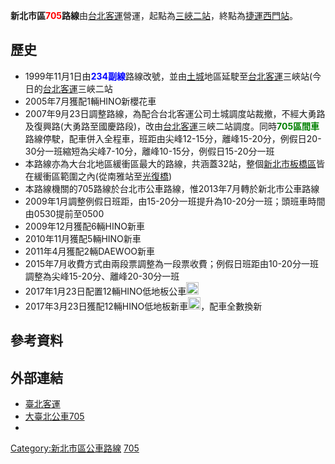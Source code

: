 {{expand|time=2013-12-08T07:24:03+00:00}}
{{unreferenced|time=2013-12-08T07:24:03+00:00}}
{{Infobox Bus Route
| number = 新北市區<font color="red">705</font>路線
| image =[[File:台北客運首批日野低地板KKA-1195.jpg|300px]]
| system = 新北市區
| manager = 新北市政府交通局運輸管理科
| operator =  <!-- 注释出：[[File:Taipei_Bus_2nd_logo.png|50px]] -->臺北客運
| garage = 三峽二站
| via ={{BS-map
|title=新北市公車705路線站牌
|legend=0
|lua=1
|map=
KBHFa~~'''三峽二站'''
BS2+l\BS2+r
龍埔國小! !BHF(R)g\BHF(L)f~~姑娘廟
學成路一! !BHF(R)g\BHF(L)f~~大義路口
BS2l\BS2r
BHF~~大學風呂(大義路)
BHF(L)f~~海洋公園
BHF~~學勤路
BHF~~[[台北大學|台北大學]]正門
BHF~~大學學成路口
BHF~~學成路
BHF(L)f~~龍恩公園
BHF~~三峽國中一
BHF~~三峽國中
BHF~~復興路
BHF~~[[三峽老街|三峽老街]](復興路)
hKRZWae~~[[三峽大橋|三峽大橋]]
BHF~~礁溪里
BHF~~三峽分局
BHF~~新社區
BHF~~[[安溪國中|安溪國中]]
BHF~~大同路
BHF~~介壽里
BHF(L)f~~介壽國小
BHF~~怡華
BHF~~介壽路三段412巷
BHF~~員潭子溝
BHF~~溪南里
BHF~~林厝
BHF~~[[橫溪|橫溪]]
BHF~~介壽路三段
BHF~~加油站
BHF~~溪北里
BHF~~龍田社區
BHF~~長壽山
BHF~~德門廟
BHF~~媽祖田
BHF~~太陽城社區
BHF~~頂埔國小
BHF~~頂埔
BHF~~[[File:The_seal_of_Department_of_Rapid_Transit_Systems,_Taipei_City_Government_20140108.svg|20px]][[捷運頂埔站|捷運頂埔站]]
BHF~~大暖路口
BHF~~土城工業區
BHF~~福德宮
BHF~~土城國中
BHF~~中央路三段
BHF~~[[File:The_seal_of_Department_of_Rapid_Transit_Systems,_Taipei_City_Government_20140108.svg|20px]][[捷運永寧站|捷運永寧站]]
BHF~~中華路口
BHF~~[[土城區|土城]]
BHF~~土城農會
BHF~~長風新城([[長風三村|長風三村]])
BHF~~員林里
BHF~~中央路二段
BHF~~大同莊園
BHF~~日新里
BHF~~貨饒里
BHF~~中央路
BHF(L)f~~中央一站
BHF~~南雅站
BHF~~[[亞東技術學院|亞東技術學院]]
BHF~~[[豫章工商|豫章工商]]
BHF~~仁愛新村
BHF~~福星里
BHF~~鄉雲里
BS2+l\BS2+r
後站商圈(中山)! !BHF(R)g\BHF(L)f~~後站商圈(館前)
板橋外站! !BHF(R)g\BHF(L)f~~介壽公園
BS2l\BS2r
BHF~~民權路口
BHF~~[[新北市政府|新北市政府]](新府路)
BHF~~[[File:The_seal_of_Department_of_Rapid_Transit_Systems,_Taipei_City_Government_20140108.svg|20px]][[捷運板橋站|捷運板橋站]](新北板橋公車站)
BHF~~[[新北市政府|新北市政府]](中山路)
BHF~~中山漢生路口
BHF~~西安里
BHF~~中山民生路口
BHF~~[[埔墘國小|埔墘國小]]
BHF~~埔墘(中山路)
BHF~~埔墘派出所
BHF~~[[光復橋|光復橋]]
hKRZWae~~[[光復橋|光復橋]]
BHF~~西園路二段
BHF~~[[華江高中|華江高中]](西園)
BHF~~西園29服飾基地
BHF~~大理服飾
BS2+l\BS2+r
龍山寺(西園)! !BHF(R)g\BHF(L)f~~[[File:The_seal_of_Department_of_Rapid_Transit_Systems,_Taipei_City_Government_20140108.svg|20px]][[捷運龍山寺站|捷運龍山寺站]]
桂林路! !BHF(R)g\BHF(L)f~~龍山寺(康定)
桂林昆明街口! !BHF(R)g\BHF(L)f~~祖師廟(康定)
小南門! !BHF(R)g\BHF(L)f~~西門國小([[台大醫院|台大醫院]]北護分院)
[[File:The_seal_of_Department_of_Rapid_Transit_Systems,_Taipei_City_Government_20140108.svg|20px]][[捷運西門站|捷運西門站]]! !BHF(R)g\BHF(L)f~~峨嵋街口(中醫院區)
中華路北站! !BHF(R)g\BHF(L)f~~漢口街
STRl\STRr
}}
| frequency = 尖峰：7-10分<br />離峰：10-15分<br />例假日：10-20分<br />尖峰：15-20分<br />離峰：20-30分
| frequency1 = 
| level = 05:00～22:00
| time = 
| fare = 一段票
| section_fare_1 =
| section_fare_buffer_1 = 
| section_fare_2 = 
| section_fare_buffer_2 = 
| other_route = 
| compete = 
}}

'''新北市區<font color="red">705</font>路線'''由[[台北客運|台北客運]]營運，起點為[[三峽二站|三峽二站]]，終點為[[捷運西門站|捷運西門站]]。

==歷史==
*1999年11月1日由<font color="blue">'''234副線'''</font>路線改號，並由[[土城區|土城]]地區延駛至[[台北客運|台北客運]]三峽站(今日的[[台北客運|台北客運]]三峽二站
*2005年7月獲配1輛HINO新櫻花車
*2007年9月23日調整路線，為配合台北客運公司土城調度站裁撤，不經大勇路及復興路(大勇路至國慶路段)，改由[[台北客運|台北客運]]三峽二站調度。同時<font color="green">'''705區間車'''</font>路線停駛，配車併入全程車，班距由尖峰12-15分，離峰15-20分，例假日20-30分一班縮短為尖峰7-10分，離峰10-15分，例假日15-20分一班
*本路線亦為大台北地區緩衝區最大的路線，共涵蓋32站，整個[[新北市|新北市]][[板橋區_(新北市)|板橋區]]皆在緩衝區範圍之內(從南雅站至[[光復橋|光復橋]])
*本路線機關的705路線於台北市公車路線，惟2013年7月轉於新北市公車路線
*2009年1月調整例假日班距，由15-20分一班提升為10-20分一班；頭班車時間由0530提前至0500
*2009年12月獲配6輛HINO新車
*2010年11月獲配5輛HINO新車
*2011年4月獲配2輛DAEWOO新車
*2015年7月收費方式由兩段票調整為一段票收費；例假日班距由10-20分一班調整為尖峰15-20分、離峰20-30分一班
*2017年1月23日配置12輛HINO低地板公車[[File:標誌(小)mark(S).jpg|20px]]
*2017年3月23日獲配12輛HINO低地板新車[[File:標誌(小)mark(S).jpg|20px]]，配車全數換新

==參考資料==

==外部連結==
*[http://www.tpebus.com.tw/ 臺北客運] {{Wayback|url=http://www.tpebus.com.tw/ |date=20191228013356 }} 
*[https://ebus.gov.taipei/EBus/VsSimpleMap?gb=0&routeid=0400070500 大臺北公車705]
*{{facebook|TransTaipei|暢行台北公車客運資訊站}}

{{新北市區公車路線}}
{{台北聯營公車路線}}
{{台北聯營公車}}

[[Category:新北市區公車路線|Category:新北市區公車路線]]
[[Category:新北市區公車路線|705]]